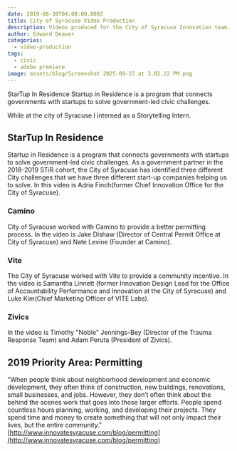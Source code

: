 ```yaml
---
date: 2019-06-30T04:00:00.000Z
title: City of Syracuse Video Production
description: Videos produced for the City of Syracuse Innovation team.
author: Edward Deaver
categories:
  - video-production
tags:
  - civic
  - adobe premiere
image: assets/blog/Screenshot 2025-09-15 at 3.02.22 PM.png
---
```


StarTup In Residence Startup in Residence is a program that connects governments with startups to solve government-led civic challenges.

While at the city of Syracuse I interned as a Storytelling Intern.

## StarTup In Residence

Startup in Residence is a program that connects governments with startups to solve government-led civic challenges. As a government partner in the 2018-2019 STiR cohort, the City of Syracuse has identified three different City challenges that we have three different start-up companies helping us to solve. In this video is Adria Finch(former Chief Innovation Office for the City of Syracuse).

<YouTube id="_N1odygmoHo" />

### Camino

City of Syracuse worked with Camino to provide a better permitting process. In the video is Jake Dishaw (Director of Central Permit Office at City of Syracuse) and Nate Levine (Founder at Camino).

<YouTube id="D1XhlPGs8vw" />

### Vite

The City of Syracuse worked with Vite to provide a community incentive. In the video is Samantha Linnett (former Innovation Design Lead for the Office of Accountability Performance and Innovation at the City of Syracuse) and Luke Kim(Chief Marketing Officer of VITE Labs).

<YouTube id="VAcWxiyNl7o" />

### Zivics

In the video is Timothy "Noble" Jennings-Bey (Director of the Trauma Response Team) and Adam Peruta (President of Zivics).

<YouTube id="y2qdASz4lHk" />

## 2019 Priority Area: Permitting

"When people think about neighborhood development and economic development, they often think of construction, new buildings, renovations, small businesses, and jobs.  However, they don’t often think about the behind the scenes work that goes into those larger efforts.  People spend countless hours planning, working, and developing their projects.  They spend time and money to create something that will not only impact their lives, but the entire community." [http://www.innovatesyracuse.com/blog/permitting](http://www.innovatesyracuse.com/blog/permitting)

<YouTube id="s9yef0qiT4M" />
